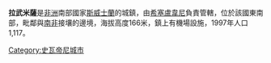 '''拉武米薩'''是[[非洲|非洲]]南部國家[[斯威士蘭|斯威士蘭]]的城鎮，由[[希塞盧韋尼|希塞盧韋尼]]負責管轄，位於該國東南部，毗鄰與[[南非|南非]]接壤的邊境，海拔高度166米，鎮上有機場設施，1997年人口1,117。

{{Coord|27|19|S|31|54|E|region:SZ_type:city|display=title}}

[[Category:史瓦帝尼城市|Category:史瓦帝尼城市]]

{{Swaziland-stub}}